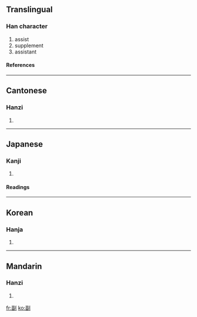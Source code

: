 ==Translingual==
{{stroke order}}
===Han character===
{{Han char|rn=18|rad=刀|as=09|sn=11|four=1260<sub>0</sub>|canj=一田中弓 (MWLN)|ids=⿰[[畐]][[刂]]}}
# assist
# supplement
# assistant
====References====
{{Han ref|kx=0142.230|dkj=02097|dj=0322.080|hdz=10347.160|uh=526F|ud=21103|bh=B0C6|bd=45254}}
----

==Cantonese==
===Hanzi===
{{yue-hanzi|jyut=|y=fu3}}
# {{defn|Cantonese}}
----
==Japanese==
===Kanji===
{{ja-kanji|grade=4|rs=刀09}}
# {{defn|Japanese}}
====Readings====
{{ja-readings|on=[[ふく]] (fuku)|kun=[[そう]] (sou), [[そえ]] (soe)}}
----
==Korean==
===Hanja===
{{ko-hanja|hangeul=[[부]], [[복]]|rv=bu, bok|mr=pu, pok}}
# {{defn|Korean}}
----
==Mandarin==
===Hanzi===
{{cmn-hanzi|pin=[[fù]] (fu4)|wg=fu<sup>4</sup>}}
# {{defn|Mandarin}}

[[fr:副]]
[[ko:副]]
